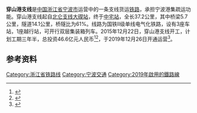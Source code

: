 
{{Infobox rail system-route
|rail_name=穿山港支线
|other_name=
|name_bgcolor=
|min_width=
|box_width=
|style=
|banner_color=
|sec_banner_color=
|third_banner_color=
|logo_filename=
|logo_width=
|logo_bgcolor=
|logo_alt=
|logo_note=
|image=
|imageSize=
|caption=
|code_name=
|locale={{CHN}}[[浙江省|浙江省]][[宁波市|宁波市]]
|service_type=[[货物列车|货运铁路]]
|status=运营中
|network=
|stations=
|start=[[大碶站_(铁路)|大碶站]]、[[中宅站|中宅站]]
|lines=1（[[单线铁路|单线铁路]]）
|main_route=
|secondary_route=
|branch_route=
|standard=国铁II级
|character=
|other_systems=
|main_stations=
|constructor=
|system_length=37.2 km
|length_in_operation=
|total_length=
|tracklength=
|track=
|average_station_distance=
|max_speed=
|orbital_plane=
|track_gauge={{standard gauge}}（[[标准轨|标准轨]]）
|distance_between_mainlines=
|min_radius=
|max_grade=
|elevation=
|control=
|block_signal=半自动闭塞
|engine=[[接触网供电|接触网供电]]：50 Hz 25,000V
|electrified=
|rollingstock=
|fleet_size=
|begin_operation=
|end_operation=
|operation_note=
|open=2019年12月26日
|time_first=
|time_last=
|ridership=
|owner=
|operator=[[上海铁路局|上海铁路局]]
|franchise=
|hq=
|key_person=
|website=
|route_map={{bs-map|inline=1|map=
CONTg~~ ~~ ~~ ~~{{rmri|u}} [[北仑支线|北仑支线]]往[[宁波站|宁波]]
HST~~ ~~[[大碶站_(铁路)|大碶]]
\ABZgl\CONTfq~~ ~~ ~~ ~~{{rmri|r}} [[北仑支线|北仑支线]]往[[北仑站|北仑]]
eHST~~ ~~[[柴桥站_(中国)|柴桥]]（预留）
TUNNEL1~~ ~~ ~~ ~~[[枫棚岭隧道|枫棚岭隧道]]（7168米）
HST~~ ~~[[穿山站|穿山]]
TUNNEL1~~ ~~ ~~ ~~[[美女山隧道|美女山隧道]]（2205米）
HST~~ ~~[[中宅站|中宅]]
ENDEe
}}
}}
'''穿山港支线'''是[[中国|中国]][[浙江省|浙江省]][[宁波市|宁波市]]运营中的一条支线货运[[铁路|铁路]]，承担宁波港集疏运功能。穿山港支线起自[[北仑支线|北仑支线]][[大碶站_(铁路)|大碶站]]，终于[[中宅站|中宅站]]，全长37.2公里，其中桥梁5.7公里，隧道14.1公里，桥隧比为61%。线路为国铁II级单线电气化铁路，设有3座车站，1座越行站，可开行双层集装箱列车。2015年12月22日，穿山港支线开工，计划工期三年半，总投资46.6亿元人民币<ref>{{cite web|url=http://news.cnnb.com.cn/system/2015/12/22/008446400.shtml|title=穿山港铁路支线开建 可跑双层集装箱火车|publisher=甬派客户端|date=2015-12-22|accessdate=2015-12-28}}</ref><ref name="env-full">{{cite article|title=宁波穿山港铁路支线工程环境影响报告书（报批稿）|publisher=中铁第四勘察设计院|date=2015-06}}</ref>，于2019年12月26日开通运营<ref>{{Cite web|title=铁海联运直通港口！宁波穿山港铁路明日开通-新闻中心-中国宁波网|url=http://news.cnnb.com.cn/system/2019/12/25/030112348.shtml|accessdate=2019-12-25|author=|date=2019-12-25|format=|work=中国宁波网|publisher=|language=|archive-url=https://web.archive.org/web/20191225150336/http://news.cnnb.com.cn/system/2019/12/25/030112348.shtml|archive-date=2019-12-25|dead-url=no}}</ref>。

== 参考资料 ==

{{reflist}}

{{穿山港支线|nocat}}
{{中国铁路|nocat}}
{{浙江铁路|nocat}}

[[Category:浙江省铁路线|Category:浙江省铁路线]]
[[Category:宁波交通|Category:宁波交通]]
[[Category:2019年啟用的鐵路線|Category:2019年啟用的鐵路線]]